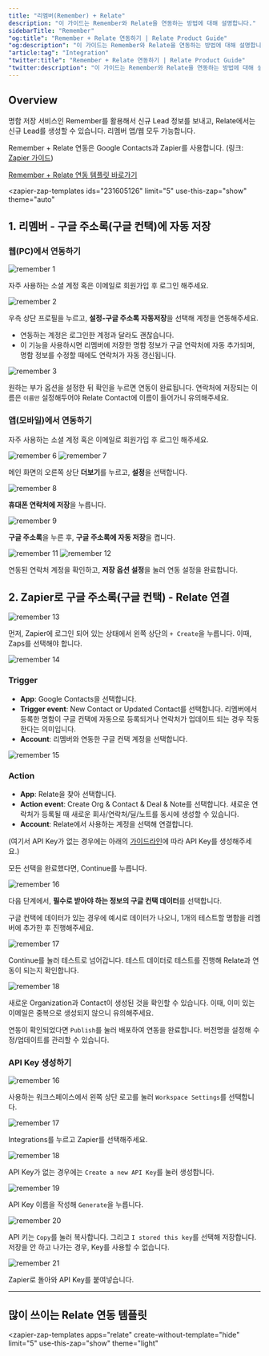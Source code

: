 ```yaml
---
title: "리멤버(Remember) + Relate"
description: "이 가이드는 Remember와 Relate을 연동하는 방법에 대해 설명합니다."
sidebarTitle: "Remember"
"og:title": "Remember + Relate 연동하기 | Relate Product Guide"
"og:description": "이 가이드는 Remember와 Relate을 연동하는 방법에 대해 설명합니다."
"article:tag": "Integration"
"twitter:title": "Remember + Relate 연동하기 | Relate Product Guide"
"twitter:description": "이 가이드는 Remember와 Relate을 연동하는 방법에 대해 설명합니다."
---
```


<script type="module" src="https://cdn.zapier.com/packages/partner-sdk/v0/zapier-elements/zapier-elements.esm.js"></script>
<link rel="stylesheet" href="https://cdn.zapier.com/packages/partner-sdk/v0/zapier-elements/zapier-elements.css"/>

## Overview

명함 저장 서비스인 Remember를 활용해서 신규 Lead 정보를 보내고, Relate에서는 신규 Lead를 생성할 수 있습니다. 리멤버 앱/웹 모두 가능합니다.

Remember + Relate 연동은 Google Contacts과 Zapier를 사용합니다. (링크: [Zapier 가이드](/integrations/zapier))

[Remember + Relate 연동 템플릿 바로가기](https://zapier.com/shared/f1ba9b5786b69694ab1b127d257870972298c739)

<zapier-zap-templates
ids="231605126"
limit="5"
use-this-zap="show"
theme="auto"
> </zapier-zap-templates>


## 1. 리멤버 - 구글 주소록(구글 컨택)에 자동 저장

### 웹(PC)에서 연동하기

![remember 1](/images/integrations/remember-1.png)

자주 사용하는 소셜 계정 혹은 이메일로 회원가입 후 로그인 해주세요.

![remember 2](/images/integrations/remember-2.png)

우측 상단 프로필을 누르고, **설정-구글 주소록 자동저장**을 선택해 계정을 연동해주세요.

- 연동하는 계정은 로그인한 계정과 달라도 괜찮습니다.
- 이 기능을 사용하시면 리멤버에 저장한 명함 정보가 구글 연락처에 자동 추가되며, 명함 정보를 수정할 때에도 연락처가 자동 갱신됩니다.

![remember 3](/images/integrations/remember-3.png)

원하는 부가 옵션을 설정한 뒤 확인을 누르면 연동이 완료됩니다.
연락처에 저장되는 이름은 `이름만` 설정해두어야 Relate Contact에 이름이 들어가니 유의해주세요.

### 앱(모바일)에서 연동하기

자주 사용하는 소셜 계정 혹은 이메일로 회원가입 후 로그인 해주세요.

![remember 6](/images/integrations/remember-6.png)
![remember 7](/images/integrations/remember-7.png)

메인 화면의 오른쪽 상단 **더보기**를 누르고, **설정**을 선택합니다.

![remember 8](/images/integrations/remember-8.png)

**휴대폰 연락처에 저장**을 누릅니다.

![remember 9](/images/integrations/remember-9.png)

**구글 주소록**을 누른 후, **구글 주소록에 자동 저장**을 켭니다.

![remember 11](/images/integrations/remember-11.png)
![remember 12](/images/integrations/remember-12.png)

연동된 연락처 계정을 확인하고, **저장 옵션 설정**을 눌러 연동 설정을 완료합니다.

## 2. Zapier로 구글 주소록(구글 컨택) - Relate 연결

![remember 13](/images/integrations/remember-13.png)

먼저, Zapier에 로그인 되어 있는 상태에서 왼쪽 상단의 `+ Create`을 누릅니다.
이때, Zaps를 선택해야 합니다.

![remember 14](/images/integrations/remember-14.png)

### Trigger

- **App**: Google Contacts을 선택합니다.
- **Trigger event**: New Contact or Updated Contact를 선택합니다. 리멤버에서 등록한 명함이 구글 컨택에 자동으로 등록되거나 연락처가 업데이트 되는 경우 작동한다는 의미입니다.
- **Account**: 리멤버와 연동한 구글 컨택 계정을 선택합니다.

![remember 15](/images/integrations/remember-15.png)

### Action

- **App**: Relate을 찾아 선택합니다.
- **Action event**: Create Org & Contact & Deal & Note를 선택합니다. 새로운 연락처가 등록될 때 새로운 회사/연락처/딜/노트를 동시에 생성할 수 있습니다.
- **Account**: Relate에서 사용하는 계정을 선택해 연결합니다.

(여기서 API Key가 없는 경우에는 아래의 [가이드라인](/integrations/remember#api-key)에 따라 API Key를 생성해주세요.)

모든 선택을 완료했다면, Continue를 누릅니다.

![remember 16](/images/integrations/remember-16.png)

다음 단계에서, **필수로 받아야 하는 정보의 구글 컨택 데이터**를 선택합니다.

구글 컨택에 데이터가 있는 경우에 예시로 데이터가 나오니, 1개의 테스트할 명함을 리멤버에 추가한 후 진행해주세요.

![remember 17](/images/integrations/remember-17.png)

Continue를 눌러 테스트로 넘어갑니다. 테스트 데이터로 테스트를 진행해 Relate과 연동이 되는지 확인합니다.

![remember 18](/images/integrations/remember-18.png)

새로운 Organization과 Contact이 생성된 것을 확인할 수 있습니다. 이때, 이미 있는 이메일은 중복으로 생성되지 않으니 유의해주세요.

연동이 확인되었다면 `Publish`를 눌러 배포하여 연동을 완료합니다. 버전명을 설정해 수정/업데이트를 관리할 수 있습니다.

### API Key 생성하기

![remember 16](/images/integrations/remember-api-19.png)

사용하는 워크스페이스에서 왼쪽 상단 로고를 눌러 `Workspace Settings`를 선택합니다.

![remember 17](/images/integrations/remember-api-20.png)

Integrations를 누르고 Zapier를 선택해주세요.

![remember 18](/images/integrations/remember-api-21.png)

API Key가 없는 경우에는 `Create a new API Key`를 눌러 생성합니다.

![remember 19](/images/integrations/remember-api-22.png)

API Key 이름을 작성해 `Generate`을 누릅니다.

![remember 20](/images/integrations/remember-api-23.png)

API 키는 `Copy`를 눌러 복사합니다. 그리고 `I stored this key`를 선택해 저장합니다.
저장을 안 하고 나가는 경우, Key를 사용할 수 없습니다.

![remember 21](/images/integrations/remember-api-24.png)

Zapier로 돌아와 API Key를 붙여넣습니다.

---

## 많이 쓰이는 Relate 연동 템플릿

<zapier-zap-templates
apps="relate"
create-without-template="hide"
limit="5"
use-this-zap="show"
theme="light"
> </zapier-zap-templates>
